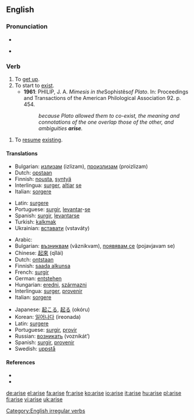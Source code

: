 ==English==

===Pronunciation===
*{{IPA|/əˈraɪz/}}
*{{audio|en-us-arise.ogg|Audio (US)}}
*:{{rhymes|aɪz}}

===Verb===
{{en-verb|arises|arising|arose|arisen}}

# To [[get up]].
# To start to [[exist]].
#* '''1961''': PHILIP, J. A.  ''Mimesis in the ''Sophistês'' of Plato''.  In:  Proceedings and Transactions of the American Philological Association 92.  p. 454.
#*: ''because Plato allowed them to co-exist, the meaning and connotations of the one overlap those of the other, and ambiguities '''arise'''.''

# To [[resume]] [[exist]]ing.

====Translations====
{{trans-top|get up, stand up}}
*Bulgarian: [[излизам]] (izlizam), [[произлизам]] (proizlizam)
*Dutch: [[opstaan]]
*Finnish: [[nousta]], [[syntyä]]
*Interlingua: [[surger]], [[altiar]] [[se]]
*Italian: [[sorgere]]
{{trans-mid}}
*Latin: [[surgere]]
*Portuguese: [[surgir]], [[levantar]]-[[se#Portuguese|se]]
*Spanish: [[surgir]], [[levantar]][[se#Spanish|se]]
*Turkish: [[kalkmak]]
*Ukrainian: [[вставати]] (vstaváty)
{{trans-bottom}}

{{trans-top|start to exist, originate}}
*Arabic: {{ARchar|[[نهض]]}} {{unicode|(náhaɖa)}}
*Bulgarian: [[възниквам]] (vǎznikvam), [[появявам се]] (pojavjavam se)
*Chinese: [[起來]] (qǐlái)
*Dutch: [[ontstaan]]
*Finnish: [[saada alkunsa]]
*French: [[surgir]]
*German: [[entstehen]]
*Hungarian: [[eredni]], [[származni]]
*Interlingua: [[surger]], [[provenir]]
*Italian: [[sorgere]]
{{trans-mid}}
*Japanese: [[起こる]], [[起る]] (okóru)
*Korean: [[일어나다]] (ireonada)
*Latin: [[surgere]]
*Portuguese: [[surgir]], [[provir]]
*Russian: [[возникать]] (voznikát’)
*Spanish: [[surgir]], [[provenir]]
*Swedish: [[uppstå]]
{{trans-bottom}}

====References====
*{{R:Century 1911}}
*{{R:Webster 1913}}

[[Category:English irregular verbs]]

[[de:arise]]
[[el:arise]]
[[fa:arise]]
[[fr:arise]]
[[ko:arise]]
[[io:arise]]
[[it:arise]]
[[hu:arise]]
[[pl:arise]]
[[fi:arise]]
[[vi:arise]]
[[uk:arise]]